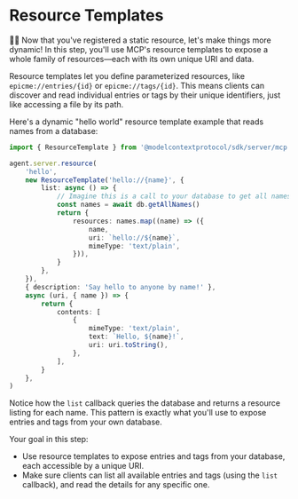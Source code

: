 # Resource Templates

👨‍💼 Now that you've registered a static resource, let's make things more dynamic!
In this step, you'll use MCP's resource templates to expose a whole family of
resources—each with its own unique URI and data.

Resource templates let you define parameterized resources, like `epicme://entries/{id}`
or `epicme://tags/{id}`. This means clients can discover and read individual entries or
tags by their unique identifiers, just like accessing a file by its path.

Here's a dynamic "hello world" resource template example that reads names from a
database:

```ts
import { ResourceTemplate } from '@modelcontextprotocol/sdk/server/mcp.js'

agent.server.resource(
	'hello',
	new ResourceTemplate('hello://{name}', {
		list: async () => {
			// Imagine this is a call to your database to get all names
			const names = await db.getAllNames()
			return {
				resources: names.map((name) => ({
					name,
					uri: `hello://${name}`,
					mimeType: 'text/plain',
				})),
			}
		},
	}),
	{ description: 'Say hello to anyone by name!' },
	async (uri, { name }) => {
		return {
			contents: [
				{
					mimeType: 'text/plain',
					text: `Hello, ${name}!`,
					uri: uri.toString(),
				},
			],
		}
	},
)
```

Notice how the `list` callback queries the database and returns a resource
listing for each name. This pattern is exactly what you'll use to expose entries
and tags from your own database.

Your goal in this step:

- Use resource templates to expose entries and tags from your database, each
  accessible by a unique URI.
- Make sure clients can list all available entries and tags (using the `list`
  callback), and read the details for any specific one.
